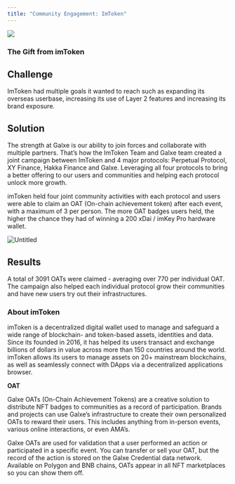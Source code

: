 ```yaml
---
title: "Community Engagement: ImToken"
---
```


![](/images/case-studies/imtoken-case-study-banner-73b44284262b8a1a55c684dca9992568.png)

### The Gift from imToken[](#the-gift-from-imtoken "Direct link to heading")

## Challenge[](#challenge "Direct link to heading")

ImToken had multiple goals it wanted to reach such as expanding its overseas userbase, increasing its use of Layer 2 features and increasing its brand exposure.

## Solution[](#solution "Direct link to heading")

The strength at Galxe is our ability to join forces and collaborate with multiple partners. That’s how the ImToken Team and Galxe team created a joint campaign between ImToken and 4 major protocols: Perpetual Protocol, XY Finance, Hakka Finance and Galxe. Leveraging all four protocols to bring a better offering to our users and communities and helping each protocol unlock more growth.

imToken held four joint community activities with each protocol and users were able to claim an OAT (On-chain achievement token) after each event, with a maximum of 3 per person. The more OAT badges users held, the higher the chance they had of winning a 200 xDai / imKey Pro hardware wallet.

![Untitled](/images/case-studies/Untitled-fdbcaed6321bbf341a61592b6d406995.png)

## Results[](#results "Direct link to heading")

A total of 3091 OATs were claimed - averaging over 770 per individual OAT. The campaign also helped each individual protocol grow their communities and have new users try out their infrastructures.

### **About imToken**[](#about-imtoken "Direct link to heading")

imToken is a decentralized digital wallet used to manage and safeguard a wide range of blockchain- and token-based assets, identities and data. Since its founded in 2016, it has helped its users transact and exchange billions of dollars in value across more than 150 countries around the world. imToken allows its users to manage assets on 20+ mainstream blockchains, as well as seamlessly connect with DApps via a decentralized applications browser.

**OAT**

Galxe OATs (On-Chain Achievement Tokens) are a creative solution to distribute NFT badges to communities as a record of participation. Brands and projects can use Galxe’s infrastructure to create their own personalized OATs to reward their users. This includes anything from in-person events, various online interactions, or even AMA’s.

Galxe OATs are used for validation that a user performed an action or participated in a specific event. You can transfer or sell your OAT, but the record of the action is stored on the Galxe Credential data network. Available on Polygon and BNB chains, OATs appear in all NFT marketplaces so you can show them off.